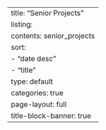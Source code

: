 ---
title: "Senior Projects"
listing:
  contents: senior_projects
  sort:
    - "date desc"
    - "title"
  type: default
  categories: true
page-layout: full
title-block-banner: true
---